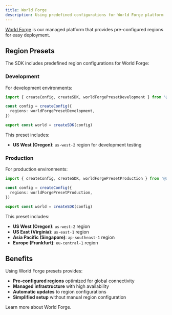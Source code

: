 ```yaml
---
title: World Forge
description: Using predefined configurations for World Forge platform
---
```


[World Forge](https://forge.world.dev) is our managed platform that provides pre-configured regions for easy deployment.

## Region Presets

The SDK includes predefined region configurations for World Forge:

### Development

For development environments:

```typescript
import { createConfig, createSDK, worldForgePresetDevelopment } from '@argus-labs/sdk'

const config = createConfig({
  regions: worldForgePresetDevelopment,
})

export const world = createSDK(config)
```

This preset includes:

- **US West (Oregon)**: `us-west-2` region for development testing

### Production

For production environments:

```typescript
import { createConfig, createSDK, worldForgePresetProduction } from '@argus-labs/sdk'

const config = createConfig({
  regions: worldForgePresetProduction,
})

export const world = createSDK(config)
```

This preset includes:

- **US West (Oregon)**: `us-west-2` region
- **US East (Virginia)**: `us-east-1` region
- **Asia Pacific (Singapore)**: `ap-southeast-1` region
- **Europe (Frankfurt)**: `eu-central-1` region

## Benefits

Using World Forge presets provides:

- **Pre-configured regions** optimized for global connectivity
- **Managed infrastructure** with high availability
- **Automatic updates** to region configurations
- **Simplified setup** without manual region configuration

<Card title="World Forge" href="https://forge.world.dev">
  Learn more about World Forge.
</Card>
